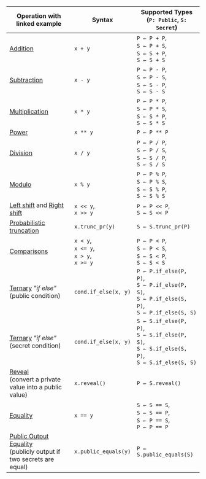 
| Operation with linked example                                                                    | Syntax                                              | Supported Types<br/> (`P: Public`, `S: Secret`)                                                           |
| ----------------------------------------------------------------------- | --------------------------------------------------- | --------------------------------------------------------------------------------------------------------- |
| [Addition](/nada-by-example/addition)                                                                | `x + y`                                             | `P ← P + P`,<br/> `S ← P + S`,<br/> `S ← S + P`,<br/> `S ← S + S`                                         |
| [Subtraction](/nada-by-example/subtraction)                                                             | `x - y`                                             | `P ← P - P`,<br/> `S ← P - S`,<br/> `S ← S - P`,<br/> `S ← S - S`                                         |
| [Multiplication](/nada-by-example/multiplication)                                                          | `x * y`                                             | `P ← P * P`,<br/> `S ← P * S`,<br/> `S ← S * P`,<br/> `S ← S * S`                                         |
| [Power](/nada-by-example/power)                                                                   | `x ** y`                                            | `P ← P ** P`                                                                                              |
| [Division](/nada-by-example/division)                                                                | `x / y`                                             | `P ← P / P`,<br/> `S ← P / S`,<br/> `S ← S / P`,<br/> `S ← S / S`                                         |
| [Modulo](/nada-by-example/modulo)                                                                  | `x % y`                                             | `P ← P % P`,<br/> `S ← P % S`,<br/> `S ← S % P`,<br/> `S ← S % S`                                         |
| [Left shift](/nada-by-example/shift-left) and [Right shift](/nada-by-example/shift-right)                                                                  | `x << y`,<br/> `x >> y`                             | `P ← P << P`,<br/> `S ← S << P`                                                                           |
| [Probabilistic truncation](/nada-by-example/probabilistic-truncation)                                                | `x.trunc_pr(y)`                                     | `S ← S.trunc_pr(P)`                                                                                       |
| [Comparisons](/nada-by-example/comparison)                                                             | `x < y`,<br/> `x <= y`,<br/> `x > y`,<br/> `x >= y` | `P ← P < P`,<br/> `S ← P < S`,<br/> `S ← S < P`,<br/> `S ← S < S`                                         |
| [Ternary](/nada-by-example/if-else) _"if else"_<br/> (public condition)                             | `cond.if_else(x, y)`                                | `P ← P.if_else(P, P)`,<br/> `S ← P.if_else(P, S)`,<br/> `S ← P.if_else(S, P)`,<br/> `S ← P.if_else(S, S)` |
| [Ternary](/nada-by-example/if-else) _"if else"_<br/> (secret condition)                             | `cond.if_else(x, y)`                                | `S ← S.if_else(P, P)`,<br/> `S ← S.if_else(P, S)`,<br/> `S ← S.if_else(S, P)`,<br/> `S ← S.if_else(S, S)` |
| [Reveal](/nada-by-example/reveal) <br/> (convert a private<br/> value into a public value)         | `x.reveal()`                                        | `P ← S.reveal()`                                                                                          |
| [Equality](/nada-by-example/equality)                                                                | `x == y`                                            | `S ← S == S`,<br/> `S ← S == P`,<br/> `S ← P == S`,<br/> `P ← P == P`                                     |
| [Public Output Equality](/nada-by-example/equality) <br/> (publicly output if two secrets are equal) | `x.public_equals(y)`                                | `P ← S.public_equals(S)`                                                                                  |
